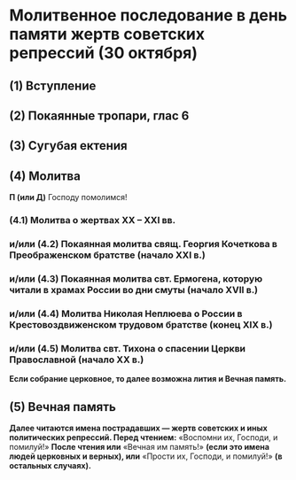 
# Молитвенное последование в день памяти жертв советских репрессий (30 октября)

## (1) Вступление

<MdxLoader src="MolitvaPamyati/Vozglas" />

## (2) Покаянные тропари, глас 6

<MdxLoader src="Shared/PokaiannyeTrops" />

## (3) Сугубая ектения

<MdxLoader src="MolitvaPamyati/Sugubaya" />

## (4) Молитва

**П (или Д)** Господу помолимся!

### (4.1) Молитва о жертвах ХХ – ХХI вв.

<MdxLoader src="MolitvaPamyati/Molitva1" />

### и/или (4.2) Покаянная молитва свящ. Георгия Кочеткова в Преображенском братстве (начало XXI в.)

<MdxLoader src="MolitvaPamyati/Molitva2" />

### и/или (4.3) Покаянная молитва свт. Ермогена, которую читали в храмах России во дни смуты (начало XVII в.)

<MdxLoader src="MolitvaPamyati/Molitva3" />

### и/или (4.4) Молитва Николая Неплюева о России в Крестовоздвиженском трудовом братстве (конец XIX в.)

<MdxLoader src="MolitvaPamyati/Molitva4" />

### и/или (4.5) Молитва свт. Тихона о спасении Церкви Православной (начало XX в.)

<MdxLoader src="MolitvaPamyati/Molitva5" />

**Если собрание церковное, то далее возможна лития и Вечная память.**

## (5) Вечная память

<MdxLoader src="MolitvaPamyati/VechnayaPamyat" />

**Далее читаются имена пострадавших — жертв советских и иных политических репрессий. Перед чтением:** «Воспомни их, Господи, и помилуй!» **После чтения или** «Вечная им память!» **(если это имена людей церковных и верных), или** «Прости их, Господи, и помилуй!» **(в остальных случаях).**
